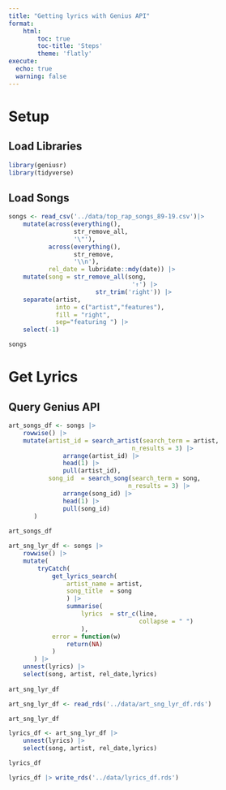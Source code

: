 ```yaml
---
title: "Getting lyrics with Genius API"
format: 
    html: 
        toc: true
        toc-title: 'Steps'
        theme: 'flatly'
execute:
  echo: true
  warning: false
---
```


# Setup

## Load Libraries

```r
library(geniusr)
library(tidyverse)
```

## Load Songs

```r
songs <- read_csv('../data/top_rap_songs_89-19.csv')|> 
    mutate(across(everything(),
                  str_remove_all,
                  '\"'),
           across(everything(),
                  str_remove,
                  '\\n'),
           rel_date = lubridate::mdy(date)) |>
    mutate(song = str_remove_all(song,
                                  '↑') |> 
                        str_trim('right')) |>
    separate(artist, 
             into = c("artist","features"),
             fill = "right",
             sep="featuring ") |> 
    select(-1)

songs
```

# Get Lyrics

## Query Genius API

```r
art_songs_df <- songs |>
    rowwise() |>
    mutate(artist_id = search_artist(search_term = artist,
                                  n_results = 3) |>
               arrange(artist_id) |>
               head(1) |>
               pull(artist_id),
           song_id  = search_song(search_term = song,
                                 n_results = 3) |>
               arrange(song_id) |>
               head(1) |>
               pull(song_id)
       )
 
art_songs_df
```

```r

art_sng_lyr_df <- songs |>
    rowwise() |>
    mutate(
        tryCatch(
            get_lyrics_search(
                artist_name = artist,
                song_title  = song
                ) |>
                summarise(
                    lyrics  = str_c(line,
                                    collapse = " ")
                    ),
            error = function(w)
                return(NA)
            ) 
       ) |> 
    unnest(lyrics) |> 
    select(song, artist, rel_date,lyrics)
 
art_sng_lyr_df
```

```r

art_sng_lyr_df <- read_rds('../data/art_sng_lyr_df.rds')

art_sng_lyr_df
```

```r
lyrics_df <- art_sng_lyr_df |> 
    unnest(lyrics) |> 
    select(song, artist, rel_date,lyrics)

lyrics_df
```

```r
lyrics_df |> write_rds('../data/lyrics_df.rds')
```
